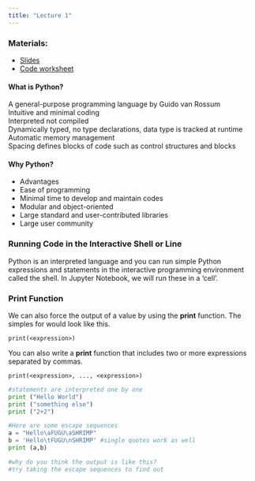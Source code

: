 ```yaml
---
title: "Lecture 1"
---
```


### Materials:

-   [Slides](/slides/slide_1.qmd)
-   [Code worksheet](/notebooks/code_1.ipynb)

#### What is Python?

A general-purpose programming language by Guido van Rossum <br> Intuitive and minimal coding <br> Interpreted not compiled <br> Dynamically typed, no type declarations, data type is tracked at runtime <br> Automatic memory management <br> Spacing defines blocks of code such as control structures and blocks <br>

#### Why Python?

-   Advantages
-   Ease of programming
-   Minimal time to develop and maintain codes
-   Modular and object-oriented
-   Large standard and user-contributed libraries
-   Large user community

### Running Code in the Interactive Shell or Line

Python is an interpreted language and you can run simple Python expressions and statements in the interactive programming environment called the shell. In Jupyter Notebook, we will run these in a 'cell'.

### Print Function

We can also force the output of a value by using the **print** function. The simples for would look like this.

    print(<expression>)

You can also write a **print** function that includes two or more expressions separated by commas.

    print(<expression>, ..., <expression>)

```python
#statements are interpreted one by one
print ("Hello World")
print ("something else")
print ("2+2")
```

```python
#Here are some escape sequences
a = "Hello\aFUGU\aSHRIMP"
b = 'Hello\tFUGU\nSHRIMP' #single quotes work as well 
print (a,b)

#why do you think the output is like this?
#try taking the escape sequences to find out


```

